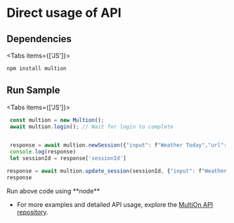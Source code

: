 # Direct usage of API
## Dependencies

 
<Tabs items={['JS']}>
  <Tab>
  ``` js copy 
  npm install multion
  ```
  </Tab>
</Tabs>

## Run Sample

 
<Tabs items={['JS']}>
  <Tab>
  ``` js copy 
   const multion = new Multion();
   await multion.login(); // Wait for login to complete


   response = await multion.newSession({"input": f"Weather Today","url": "https://www.google.com"});
   console.log(response)
   let sessionId = response['sessionId']
  ```
  ```js copy
  response = await multion.update_session(sessionId, {"input": f"Weather Today","url": "https://www.google.com"})
  response
  ```
<Callout type="info" emoji="ℹ️">
 Run above code using **node**
</Callout>
  </Tab>
</Tabs>

- For more examples and detailed API usage, explore the [MultiOn API repository](https://github.com/MULTI-ON/api).


